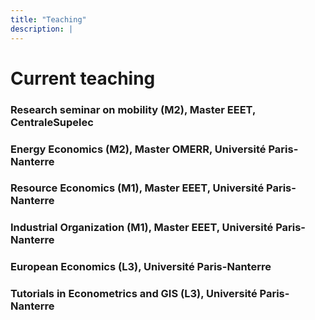 ```yaml
---
title: "Teaching"
description: |
---
```


# Current teaching

### Research seminar on mobility (M2), Master EEET, CentraleSupelec
### Energy Economics (M2),  Master OMERR, Université Paris-Nanterre
### Resource Economics (M1), Master EEET, Université Paris-Nanterre
### Industrial Organization (M1), Master EEET, Université Paris-Nanterre
### European Economics (L3), Université Paris-Nanterre
### Tutorials in Econometrics and GIS (L3), Université Paris-Nanterre


 
  